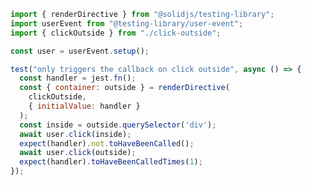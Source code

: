 ```js
import { renderDirective } from "@solidjs/testing-library";
import userEvent from "@testing-library/user-event";
import { clickOutside } from "./click-outside";

const user = userEvent.setup();

test("only triggers the callback on click outside", async () => {
  const handler = jest.fn();
  const { container: outside } = renderDirective(
    clickOutside,
    { initialValue: handler }
  );
  const inside = outside.querySelector('div');
  await user.click(inside);
  expect(handler).not.toHaveBeenCalled();
  await user.click(outside);
  expect(handler).toHaveBeenCalledTimes(1);
});
```